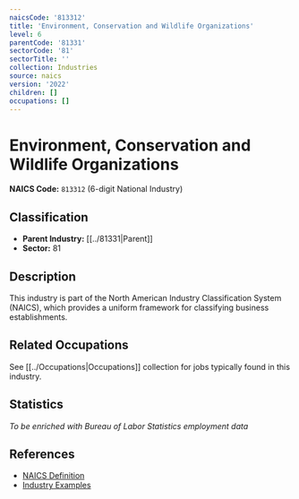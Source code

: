 ```yaml
---
naicsCode: '813312'
title: 'Environment, Conservation and Wildlife Organizations'
level: 6
parentCode: '81331'
sectorCode: '81'
sectorTitle: ''
collection: Industries
source: naics
version: '2022'
children: []
occupations: []
---
```

# Environment, Conservation and Wildlife Organizations

**NAICS Code:** `813312` (6-digit National Industry)

## Classification

- **Parent Industry:** [[../81331|Parent]]
- **Sector:** 81

## Description

This industry is part of the North American Industry Classification System (NAICS), which provides a uniform framework for classifying business establishments.

## Related Occupations

See [[../Occupations|Occupations]] collection for jobs typically found in this industry.

## Statistics

*To be enriched with Bureau of Labor Statistics employment data*

## References

- [NAICS Definition](https://www.census.gov/naics/)
- [Industry Examples](https://www.census.gov/naics/2022NAICS/)
